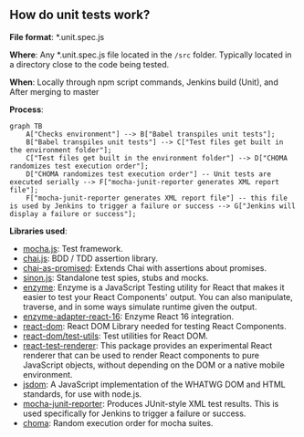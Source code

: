 ## How do unit tests work?

**File format**: *.unit.spec.js

**Where**: Any *.unit.spec.js file located in the `/src` folder. Typically located in a directory close to the code being tested.

**When**: Locally through npm script commands, Jenkins build (Unit), and After merging to master

**Process**:

```mermaid
graph TB
    A["Checks environment"] --> B["Babel transpiles unit tests"];
    B["Babel transpiles unit tests"] --> C["Test files get built in the environment folder"];
    C["Test files get built in the environment folder"] --> D["CHOMA randomizes test execution order"];
    D["CHOMA randomizes test execution order"] -- Unit tests are executed serially --> F["mocha-junit-reporter generates XML report file"];
    F["mocha-junit-reporter generates XML report file"] -- this file is used by Jenkins to trigger a failure or success --> G["Jenkins will display a failure or success"];
```

**Libraries used**:

- [mocha.js](https://mochajs.org/): Test framework.
- [chai.js](https://www.chaijs.com/): BDD / TDD assertion library.
- [chai-as-promised](https://github.com/domenic/chai-as-promised): Extends Chai with assertions about promises.
- [sinon.js](https://sinonjs.org/): Standalone test spies, stubs and mocks.
- [enzyme](https://airbnb.io/enzyme/): Enzyme is a JavaScript Testing utility for React that makes it easier to test your React Components' output. You can also manipulate, traverse, and in some ways simulate runtime given the output.
- [enzyme-adapter-react-16](https://www.npmjs.com/package/enzyme-adapter-react-16): Enzyme React 16 integration.
- [react-dom](https://www.npmjs.com/package/react-dom): React DOM Library needed for testing React Components.
- [react-dom/test-utils](https://reactjs.org/docs/test-utils.html): Test utilities for React DOM.
- [react-test-renderer](https://www.npmjs.com/package/react-test-renderer): This package provides an experimental React renderer that can be used to render React components to pure JavaScript objects, without depending on the DOM or a native mobile environment.
- [jsdom](https://airbnb.io/enzyme/docs/guides/jsdom.html): A JavaScript implementation of the WHATWG DOM and HTML standards, for use with node.js.
- [mocha-junit-reporter](https://www.npmjs.com/package/mocha-junit-reporter): Produces JUnit-style XML test results. This is used specifically for Jenkins to trigger a failure or success.
- [choma](https://github.com/lennym/choma): Random execution order for mocha suites.
